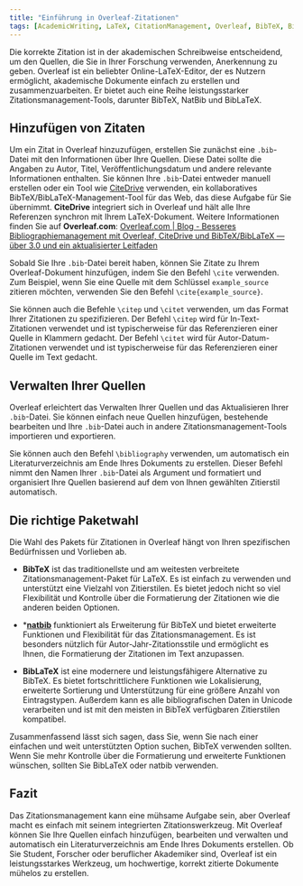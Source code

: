 ```yaml
---
title: "Einführung in Overleaf-Zitationen"
tags: [AcademicWriting, LaTeX, CitationManagement, Overleaf, BibTeX, BibLaTeX, natbib, Zotero, Mendeley, Research, WritingTips, Academia, ScholarlyWriting, References]
---
```


Die korrekte Zitation ist in der akademischen Schreibweise entscheidend, um den Quellen, die Sie in Ihrer Forschung verwenden, Anerkennung zu geben. Overleaf ist ein beliebter Online-LaTeX-Editor, der es Nutzern ermöglicht, akademische Dokumente einfach zu erstellen und zusammenzuarbeiten. Er bietet auch eine Reihe leistungsstarker Zitationsmanagement-Tools, darunter BibTeX, NatBib und BibLaTeX.


<CiteDrive /> 

## Hinzufügen von Zitaten

Um ein Zitat in Overleaf hinzuzufügen, erstellen Sie zunächst eine `.bib`-Datei mit den Informationen über Ihre Quellen. Diese Datei sollte die Angaben zu Autor, Titel, Veröffentlichungsdatum und andere relevante Informationen enthalten. Sie können Ihre `.bib`-Datei entweder manuell erstellen oder ein Tool wie [CiteDrive](https://www.citedrive.com/) verwenden, ein kollaboratives BibTeX/BibLaTeX-Management-Tool für das Web, das diese Aufgabe für Sie übernimmt. **CiteDrive** integriert sich in Overleaf und hält alle Ihre Referenzen synchron mit Ihrem LaTeX-Dokument. Weitere Informationen finden Sie auf **Overleaf.com**: 
[Overleaf.com | Blog - Besseres Bibliographiemanagement mit Overleaf, CiteDrive und BibTeX/BibLaTeX — über 3.0 und ein aktualisierter Leitfaden](https://www.overleaf.com/blog/better-bibliography-management-with-overleaf-citedrive-and-bibtex-biblatex)

Sobald Sie Ihre `.bib`-Datei bereit haben, können Sie Zitate zu Ihrem Overleaf-Dokument hinzufügen, indem Sie den Befehl `\cite` verwenden. Zum Beispiel, wenn Sie eine Quelle mit dem Schlüssel `example_source` zitieren möchten, verwenden Sie den Befehl `\cite{example_source}`.

Sie können auch die Befehle `\citep` und `\citet` verwenden, um das Format Ihrer Zitationen zu spezifizieren. Der Befehl `\citep` wird für In-Text-Zitationen verwendet und ist typischerweise für das Referenzieren einer Quelle in Klammern gedacht. Der Befehl `\citet` wird für Autor-Datum-Zitationen verwendet und ist typischerweise für das Referenzieren einer Quelle im Text gedacht.

## Verwalten Ihrer Quellen

Overleaf erleichtert das Verwalten Ihrer Quellen und das Aktualisieren Ihrer `.bib`-Datei. Sie können einfach neue Quellen hinzufügen, bestehende bearbeiten und Ihre `.bib`-Datei auch in andere Zitationsmanagement-Tools importieren und exportieren.

Sie können auch den Befehl `\bibliography` verwenden, um automatisch ein Literaturverzeichnis am Ende Ihres Dokuments zu erstellen. Dieser Befehl nimmt den Namen Ihrer `.bib`-Datei als Argument und formatiert und organisiert Ihre Quellen basierend auf dem von Ihnen gewählten Zitierstil automatisch.

## Die richtige Paketwahl

Die Wahl des Pakets für Zitationen in Overleaf hängt von Ihren spezifischen Bedürfnissen und Vorlieben ab.

- **BibTeX** ist das traditionellste und am weitesten verbreitete Zitationsmanagement-Paket für LaTeX. Es ist einfach zu verwenden und unterstützt eine Vielzahl von Zitierstilen. Es bietet jedoch nicht so viel Flexibilität und Kontrolle über die Formatierung der Zitationen wie die anderen beiden Optionen.
* ***[natbib](/natbib)** funktioniert als Erweiterung für BibTeX und bietet erweiterte Funktionen und Flexibilität für das Zitationsmanagement. Es ist besonders nützlich für Autor-Jahr-Zitationsstile und ermöglicht es Ihnen, die Formatierung der Zitationen im Text anzupassen.

- **BibLaTeX** ist eine modernere und leistungsfähigere Alternative zu BibTeX. Es bietet fortschrittlichere Funktionen wie Lokalisierung, erweiterte Sortierung und Unterstützung für eine größere Anzahl von Eintragstypen. Außerdem kann es alle bibliografischen Daten in Unicode verarbeiten und ist mit den meisten in BibTeX verfügbaren Zitierstilen kompatibel.

Zusammenfassend lässt sich sagen, dass Sie, wenn Sie nach einer einfachen und weit unterstützten Option suchen, BibTeX verwenden sollten. Wenn Sie mehr Kontrolle über die Formatierung und erweiterte Funktionen wünschen, sollten Sie BibLaTeX oder natbib verwenden.

## Fazit

Das Zitationsmanagement kann eine mühsame Aufgabe sein, aber Overleaf macht es einfach mit seinem integrierten Zitationswerkzeug. Mit Overleaf können Sie Ihre Quellen einfach hinzufügen, bearbeiten und verwalten und automatisch ein Literaturverzeichnis am Ende Ihres Dokuments erstellen. Ob Sie Student, Forscher oder beruflicher Akademiker sind, Overleaf ist ein leistungsstarkes Werkzeug, um hochwertige, korrekt zitierte Dokumente mühelos zu erstellen.
